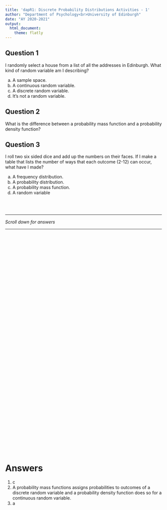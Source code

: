 ---
title: 'dapR1: Discrete Probability Distributions Activities - 1'
author: "Department of Psychology<br>University of Edinburgh"
date: "AY 2020-2021"
output:
  html_document:
    theme: flatly
---

## Question 1

I randomly select a house from a list of all the addresses in Edinburgh. What kind of random variable am I describing? 

a. A sample space. 
b. A continuous random variable. 
c. A discrete random variable. 
d. It's not a random variable. 

## Question 2

What is the difference between a probability mass function and a probability density function? 

## Question 3

I roll two six sided dice and add up the numbers on their faces. If I make a table that lists the number of ways that each outcome (2-12) can occur, what have I made?

a. A frequency distribution. 
b. A probability distribution. 
c. A probability mass function. 
d. A random variable



<br>
<br>

---  

*Scroll down for answers*  
  
---

<div style="margin-bottom:750px;">

</div>


# Answers

1. c 
2. A probability mass functions assigns probabilities to outcomes of a discrete random variable and a probability density function does so for a continuous random variable. 
3. a


